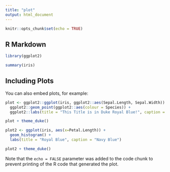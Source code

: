 ```yaml
---
title: "plot"
output: html_document
---
```


```r
knitr::opts_chunk$set(echo = TRUE)
```

## R Markdown

```r
library(ggplot2)
```


```r
summary(iris)
```

## Including Plots

You can also embed plots, for example:

```r
plot <- ggplot2::ggplot(iris, ggplot2::aes(Sepal.Length, Sepal.Width)) +
  ggplot2::geom_point(ggplot2::aes(colour = Species)) +
  ggplot2::labs(title = "This Title is in Duke Royal Blue!", caption = "This caption is in Duke Navy Blue!", x = "This is copper!", y = "This is Persimmon!")

plot + theme_duke()
```

```r
plot2 <- ggplot(iris, aes(x=Petal.Length)) +
  geom_histogram() +
  labs(title = "Royal Blue", caption = "Navy Blue")

plot2 + theme_duke()
```


Note that the `echo = FALSE` parameter was added to the code chunk to prevent printing of the R code that generated the plot.

